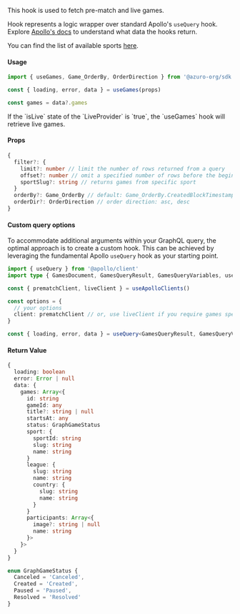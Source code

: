 
This hook is used to fetch pre-match and live games.

Hook represents a logic wrapper over standard Apollo's `useQuery` hook. Explore [Apollo's docs](https://www.apollographql.com/docs/react/api/react/hooks#usequery) to understand what data the hooks return.

You can find the list of available sports [here](https://thegraph.azuro.org/subgraphs/name/azuro-protocol/azuro-api-polygon-v2/graphql?query=%7B%0A++sports+%7B%0A++++name%0A++%7D%0A%7D).

#### Usage

```ts
import { useGames, Game_OrderBy, OrderDirection } from '@azuro-org/sdk'

const { loading, error, data } = useGames(props)

const games = data?.games
```

<Callout type="info">
  If the `isLive` state of the `LiveProvider` is `true`, the `useGames` hook will retrieve live games.
</Callout>

#### Props

```ts
{
  filter?: {
    limit?: number // limit the number of rows returned from a query
    offset?: number // omit a specified number of rows before the beginning of the result set
    sportSlug?: string // returns games from specific sport
  }
  orderBy?: Game_OrderBy // default: Game_OrderBy.CreatedBlockTimestamp` - orders rows by passed rule
  orderDir?: OrderDirection // order direction: asc, desc
}
```

#### Custom query options

To accommodate additional arguments within your GraphQL query, the optimal approach is to create a custom hook. This can be achieved by leveraging the fundamental Apollo `useQuery` hook as your starting point.

```ts
import { useQuery } from '@apollo/client'
import type { GamesDocument, GamesQueryResult, GamesQueryVariables, useApolloClients } from '@azuro-org/sdk'

const { prematchClient, liveClient } = useApolloClients()

const options = {
  // your options
  client: prematchClient // or, use liveClient if you require games specifically from the live
}

const { loading, error, data } = useQuery<GamesQueryResult, GamesQueryVariables>(GamesDocument, options)
```

#### Return Value
```ts
{
  loading: boolean
  error: Error | null
  data: { 
    games: Array<{ 
      id: string
      gameId: any
      title?: string | null
      startsAt: any
      status: GraphGameStatus
      sport: {
        sportId: string
        slug: string
        name: string 
      }
      league: {
        slug: string
        name: string
        country: { 
          slug: string
          name: string 
        } 
      }
      participants: Array<{ 
        image?: string | null
        name: string 
      }>
    }> 
  }
}

enum GraphGameStatus {
  Canceled = 'Canceled',
  Created = 'Created',
  Paused = 'Paused',
  Resolved = 'Resolved'
}
```
